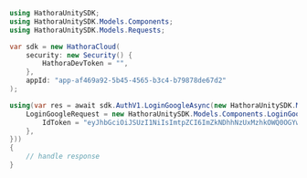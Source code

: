 ```csharp LoginGoogle.cs
using HathoraUnitySDK;
using HathoraUnitySDK.Models.Components;
using HathoraUnitySDK.Models.Requests;

var sdk = new HathoraCloud(
    security: new Security() {
        HathoraDevToken = "",
    },
    appId: "app-af469a92-5b45-4565-b3c4-b79878de67d2"
);

using(var res = await sdk.AuthV1.LoginGoogleAsync(new HathoraUnitySDK.Models.Requests.LoginGoogleRequest() {
    LoginGoogleRequest = new HathoraUnitySDK.Models.Components.LoginGoogleRequest() {
        IdToken = "eyJhbGciOiJSUzI1NiIsImtpZCI6ImZkNDhhNzUxMzhkOWQ0OGYwYWE2MzVlZjU2OWM0ZTE5NmY3YWU4ZDYiLCJ0eXAiOiJKV1QifQ.eyJpc3MiOiJhY2NvdW50cy5nb29nbGUuY29tIiwiYXpwIjoiODQ4NDEyODI2Nzg4LW00bXNyYjZxNDRkbTJ1ZTNrZ3Z1aTBmcTdrZGE1NWxzLmFwcHMuZ29vZ2xldXNlcmNvbnRlbnQuY29tIiwiYXVkIjoiODQ4NDEyODI2Nzg4LW00bXNyYjZxNDRkbTJ1ZTNrZ3Z1aTBmcTdrZGE1NWxzLmFwcHMuZ29vZ2xldXNlcmNvbnRlbnQuY29tIiwic3ViIjoiMTE0NTQyMzMwNzI3MTU2MTMzNzc2IiwiZW1haWwiOiJocGFdkeivmeuzQGdtYWlsLmNvbSIsImVtYWlsX3ZlcmlmaWVkIjp0cnVlLCJhdF9oYXNoIjoidno1NGhhdTNxbnVR",
    },
}))
{
    // handle response
}
```
